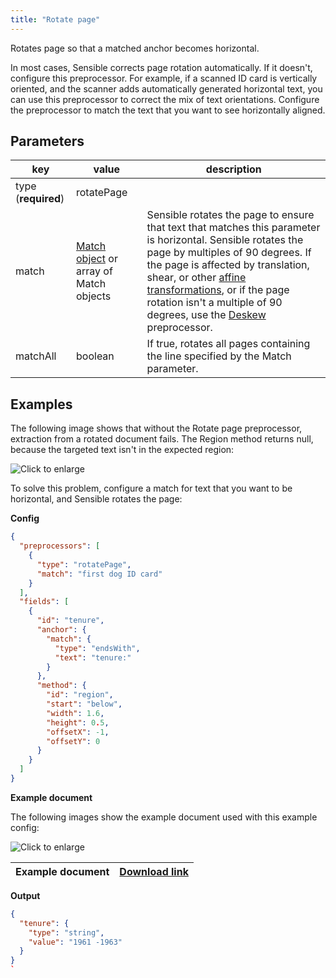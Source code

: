```yaml
---
title: "Rotate page"
---
```


Rotates page so that a matched anchor becomes horizontal.

In most cases, Sensible corrects page rotation automatically. If it doesn't, configure this preprocessor. For example, if a scanned ID card is vertically oriented, and the scanner adds automatically generated horizontal text, you can use this preprocessor to correct the mix of text orientations. Configure the preprocessor to match the text that you want to see horizontally aligned.

## Parameters

| key                 | value                                                 | description                                                                                                                                                                                                                                                                                                                                                                                |
| ------------------- | ----------------------------------------------------- | ------------------------------------------------------------------------------------------------------------------------------------------------------------------------------------------------------------------------------------------------------------------------------------------------------------------------------------------------------------------------------------------ |
| type (**required**) | rotatePage                                            |                                                                                                                                                                                                                                                                                                                                                                                            |
| match               | [Match object](/senseml-reference/field-query-object/match) or array of Match objects | Sensible rotates the page to ensure that text that matches this parameter is horizontal. Sensible rotates the page by multiples of 90 degrees. If the page is affected by translation, shear, or other [affine transformations](https://homepages.inf.ed.ac.uk/rbf/HIPR2/affine.htm), or if the page rotation isn't a multiple of 90 degrees, use the [Deskew](/senseml-reference/preprocessors/deskew) preprocessor. |
| matchAll            | boolean                                               | If true, rotates all pages containing the line specified by the Match parameter.                                                                                                                                                                                                                                                                                                           |

## Examples

The following image shows that without the Rotate page preprocessor, extraction from a rotated document fails. The Region method returns null, because the targeted text isn't in the expected region:

![Click to enlarge](/assets/v0/images/screenshots/rotate_page_1.png)

To solve this problem, configure a match for text that you want to be horizontal, and Sensible rotates the page:

**Config**

```JSON JSON 
{
  "preprocessors": [
    {
      "type": "rotatePage",
      "match": "first dog ID card"
    }
  ],
  "fields": [
    {
      "id": "tenure",
      "anchor": {
        "match": {
          "type": "endsWith",
          "text": "tenure:"
        }
      },
      "method": {
        "id": "region",
        "start": "below",
        "width": 1.6,
        "height": 0.5,
        "offsetX": -1,
        "offsetY": 0
      }
    }
  ]
}
```
**Example document**

The following images show the example document used with this example config:

![Click to enlarge](/assets/v0/images/screenshots/rotate_page_2.png)

| Example document | [Download link](https://raw.githubusercontent.com/sensible-hq/sensible-docs/main/readme-sync/assets/v0/pdfs/rotate%5Fpage.pdf) |
| ---------------- | ------------------------------------------------------------------------------------------------------------------------------ |

**Output**

```JSON JSON 
{
  "tenure": {
    "type": "string",
    "value": "1961 -1963"
  }
}
`